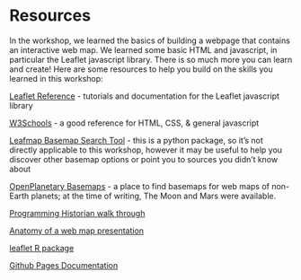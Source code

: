 # Resources
In the workshop, we learned the basics of building a webpage that contains an interactive web map.  We learned some basic HTML and javascript, in particular the Leaflet javascript library.  There is so much more you can learn and create! Here are some resources to help you build on the skills you learned in this workshop:

[Leaflet Reference](https://leafletjs.com/) - tutorials and documentation for the Leaflet javascript library

[W3Schools](https://www.w3schools.com/) - a good reference for HTML, CSS, & general javascript

[Leafmap Basemap Search Tool](https://leafmap.org/notebooks/31_search_basemaps/) - this is a python package, so it's not directly applicable to this workshop, however it may be useful to help you discover other basemap options or point you to sources you didn't know about

[OpenPlanetary Basemaps](https://www.openplanetary.org/opm/basemaps) - a place to find basemaps for web maps of non-Earth planets; at the time of writing, The Moon and Mars were available.

[Programming Historian walk through](https://programminghistorian.org/en/lessons/mapping-with-python-leaflet)

[Anatomy of a web map presentation](http://maptime.io/anatomy-of-a-web-map/)

[leaflet R package](https://rstudio.github.io/leaflet/)

[Github Pages Documentation](https://docs.github.com/en/pages)